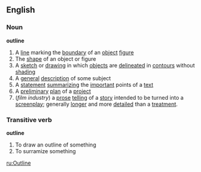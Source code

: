 ==English==
===Noun===
'''outline'''
#A [[line]] marking the [[boundary]] of an [[object]] [[figure]]
#The [[shape]] of an object or figure
#A [[sketch]] or [[drawing]] in which [[object]]s are [[delineate]]d in [[contour]]s without [[shading]]
#A [[general]] [[description]] of some subject
#A [[statement]] [[summarize|summarizing]] the [[important]] points of a [[text]]
#A [[preliminary]] [[plan]] of a [[project]] 
#(''film industry'') a [[prose]] [[tell]]ing of a [[story]] intended to be turned into a [[screenplay]]; generally [[longer]] and more [[detail]]ed than a [[treatment]].

===Transitive verb===
'''outline'''
#To draw an outline of something
#To surramize something

[[ru:Outline]]